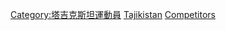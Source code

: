 {{parent category}}

[[Category:塔吉克斯坦運動員|Category:塔吉克斯坦運動員]]
[[Category:各國奧運運動員|Tajikistan]]
[[Category:奧林匹克運動會塔吉克代表團|Competitors]]